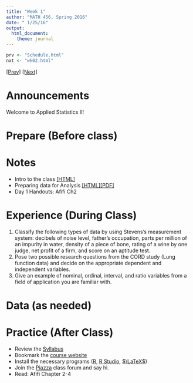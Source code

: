 ```yaml
---
title: "Week 1"
author: "MATH 456, Spring 2016"
date: " 1/25/16"
output: 
  html_document: 
    theme: journal
---
```


```r
prv <- "Schedule.html"
nxt <- "wk02.html"
```
[[Prev]](`r prv `) [[Next]](`r nxt `)

# Announcements
Welcome to Applied Statistics II!

# Prepare (Before class)


# Notes
* Intro to the class [[HTML]](notes/lec01_Intro.html)
* Preparing data for Analysis [[HTML]](notes/lec02_data_prep.html)[[PDF]](notes/lec02_data_prep.pdf)
* Day 1 Handouts: Afifi Ch2

# Experience (During Class)
1. Classify the following types of data by using Stevens's measurement system: decibels of noise level, father's occupation, parts per million of an impurity in water, density of a piece of bone, rating of a wine by one judge, net profit of a firm, and score on an aptitude test.  
2. Pose two possible research questions from the CORD study (Lung function data) and decide on the appropriate dependent and independent variables.  
3. Give an example of nominal, ordinal, interval, and ratio variables from a field of application you are familiar with. 

# Data (as needed)


# Practice (After Class)
* Review the [Syllabus](Syllabus.html)
* Bookmark the [course website](http://norcalbiostat.github.io/MATH456)
* Install the necessary programs ([R](http://cran.r-project.org/), [R Studio](http://www.rstudio.com/products/rstudio/download/), [$\LaTeX$](http://www.latex-project.org/))
* Join the [Piazza](https://piazza.com/mail.csuchico.edu/spring2016/math456) class forum and say hi.  
* Read: Afifi Chapter 2-4


